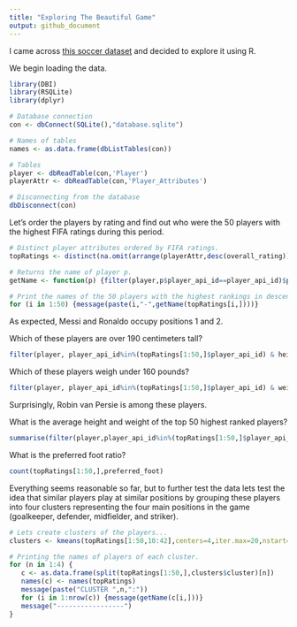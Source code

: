 ```yaml
---
title: "Exploring The Beautiful Game"
output: github_document
---
```



I came across [this soccer dataset](https://www.kaggle.com/hugomathien/soccer/data) and decided to explore it using R. 

We begin loading the data.
```r
library(DBI)
library(RSQLite)
library(dplyr)

# Database connection
con <- dbConnect(SQLite(),"database.sqlite")

# Names of tables
names <- as.data.frame(dbListTables(con))

# Tables
player <- dbReadTable(con,'Player')
playerAttr <- dbReadTable(con,'Player_Attributes')

# Disconnecting from the database
dbDisconnect(con)
```

Let's order the players by rating and find out who were the 50 players with the highest FIFA ratings during this period.
```r
# Distinct player attributes ordered by FIFA ratings.
topRatings <- distinct(na.omit(arrange(playerAttr,desc(overall_rating))),player_api_id,.keep_all=TRUE)

# Returns the name of player p.
getName <- function(p) {filter(player,p$player_api_id==player_api_id)$player_name}

# Print the names of the 50 players with the highest rankings in descending order.
for (i in 1:50) {message(paste(i,"-",getName(topRatings[i,])))}
```

As expected, Messi and Ronaldo occupy positions 1 and 2.

Which of these players are over 190 centimeters tall?
```r
filter(player, player_api_id%in%(topRatings[1:50,]$player_api_id) & height > 190)
```

Which of these players weigh under 160 pounds?
```r
filter(player, player_api_id%in%(topRatings[1:50,]$player_api_id) & weight < 160)
```

Surprisingly, Robin van Persie is among these players.

What is the average height and weight of the top 50 highest ranked players?
```r
summarise(filter(player,player_api_id%in%(topRatings[1:50,]$player_api_id)),mean(height),mean(weight))

```

What is the preferred foot ratio?
```r
count(topRatings[1:50,],preferred_foot)
```

Everything seems reasonable so far, but to further test the data lets test the idea that similar players play at similar positions by grouping these players into four clusters representing the four main positions in the game (goalkeeper, defender, midfielder, and striker).
```r
# Lets create clusters of the players...
clusters <- kmeans(topRatings[1:50,10:42],centers=4,iter.max=20,nstart=100)

# Printing the names of players of each cluster.
for (n in 1:4) {
   c <- as.data.frame(split(topRatings[1:50,],clusters$cluster)[n])
   names(c) <- names(topRatings)
   message(paste("CLUSTER ",n,":"))
   for (i in 1:nrow(c)) {message(getName(c[i,]))}
   message("-----------------")
}
```

